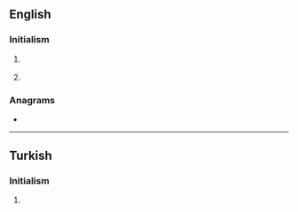 ==English==

===Initialism===
{{rfc-header|Initialism}}
{{en-initialism}}

# {{lb|en|transportation}} {{initialism of|w:Transportation Research Thesaurus|Transportation Research Thesaurus|lang=en}}
# {{initialism of|[[testosterone|Testosterone]] [[replacement|Replacement]] [[therapy|Therapy]]|lang=en}}

===Anagrams===
* {{anagrams|en|RTT|TTR}}

----

==Turkish==

===Initialism===
{{rfc-header|Initialism}}
{{tr-initialism}}

# {{lb|tr|media}} {{initialism of|w:Türkiye Radyo Televizyon Kurumu|Türkiye Radyo Televizyon|lang=tr}} {{gloss|Turkish Radio and Television Corporation}}